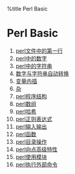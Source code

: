 %title Perl Basic

=Perl Basic=

# [[basic/first_line|perl文件中的第一行]]
# [[basic/numbers|perl中的数字]]
# [[basic/string|perl中的字符串]]
# [[basic/number_string_convert|数字与字符串自动转换]]
# [[basic/varailble_in_string|变量内插]]
# [[basic/something|杂]]
# [[basic/perl_structure|perl程序结构]]
# [[basic/perl_array|perl数组]]
# [[basic/perl_hash|perl哈希]]
# [[basic/perl_pattern|perl正则表达式]]
# [[basic/perl_io|perl输入输出]]
# [[basic/perl_sub|perl函数]]
# [[basic/perl_directory|perl目录操作]]
# [[basic/perl_advanced|perl向点高级特性]]
# [[basic/perl_module|perl使用模块]]
# [[basic/perl_execute_command|perl执行外部命令]]
